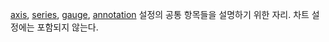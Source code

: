 [axis](/config/config/base/axis), 
[series](/config/config/base/series), 
[gauge](/config/config/base/gauge), 
[annotation](/config/config/base/annotation) 설정의 공통 항목들을 설명하기 위한 자리.
차트 설정에는 포함되지 않는다.